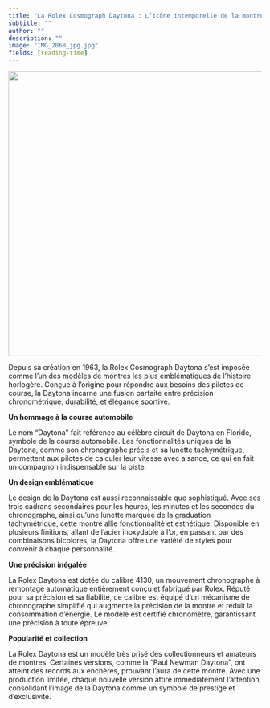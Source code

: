 ```yaml
---
title: "La Rolex Cosmograph Daytona : L’icône intemporelle de la montre de sport"
subtitle: ""
author: ""
description: ""
image: "IMG_2068_jpg.jpg"
fields: [reading-time]
---
```


![](IMG_2068_jpg.jpg){fig-align="center" width="15cm"}

Depuis sa création en 1963, la Rolex Cosmograph Daytona s'est imposée comme l'un des modèles de montres les plus emblématiques de l'histoire horlogère. Conçue à l'origine pour répondre aux besoins des pilotes de course, la Daytona incarne une fusion parfaite entre précision chronométrique, durabilité, et élégance sportive.

**Un hommage à la course automobile**

Le nom "Daytona" fait référence au célèbre circuit de Daytona en Floride, symbole de la course automobile. Les fonctionnalités uniques de la Daytona, comme son chronographe précis et sa lunette tachymétrique, permettent aux pilotes de calculer leur vitesse avec aisance, ce qui en fait un compagnon indispensable sur la piste.

**Un design emblématique**

Le design de la Daytona est aussi reconnaissable que sophistiqué. Avec ses trois cadrans secondaires pour les heures, les minutes et les secondes du chronographe, ainsi qu'une lunette marquée de la graduation tachymétrique, cette montre allie fonctionnalité et esthétique. Disponible en plusieurs finitions, allant de l'acier inoxydable à l'or, en passant par des combinaisons bicolores, la Daytona offre une variété de styles pour convenir à chaque personnalité.

**Une précision inégalée**

La Rolex Daytona est dotée du calibre 4130, un mouvement chronographe à remontage automatique entièrement conçu et fabriqué par Rolex. Réputé pour sa précision et sa fiabilité, ce calibre est équipé d'un mécanisme de chronographe simplifié qui augmente la précision de la montre et réduit la consommation d'énergie. Le modèle est certifié chronomètre, garantissant une précision à toute épreuve.

**Popularité et collection**

La Rolex Daytona est un modèle très prisé des collectionneurs et amateurs de montres. Certaines versions, comme la "Paul Newman Daytona", ont atteint des records aux enchères, prouvant l'aura de cette montre. Avec une production limitée, chaque nouvelle version attire immédiatement l'attention, consolidant l'image de la Daytona comme un symbole de prestige et d'exclusivité.
